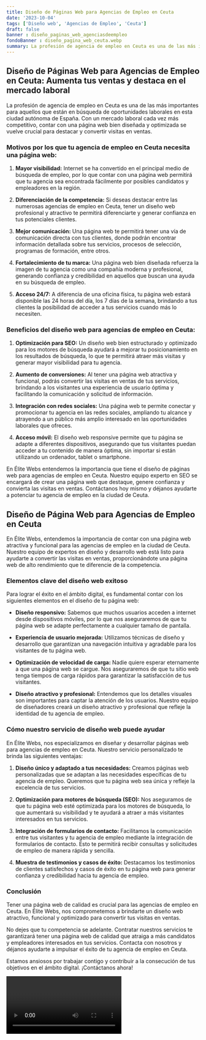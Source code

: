```yaml
---
title: Diseño de Páginas Web para Agencias de Empleo en Ceuta
date: '2023-10-04'
tags: ['Diseño web', 'Agencias de Empleo', 'Ceuta']
draft: false
banner : diseño_paginas_web_agenciasdeempleo
fondoBanner : diseño_pagina_web_ceuta.webp
summary: La profesión de agencia de empleo en Ceuta es una de las más importantes para aquellos que están en búsqueda de oportunidades laborales en esta ciudad autónoma de España. Con un mercado laboral cada vez más competitivo, contar con una página web bien diseñada y optimizada se vuelve crucial para destacar y convertir visitas en ventas.
---
```


## Diseño de Páginas Web para Agencias de Empleo en Ceuta: Aumenta tus ventas y destaca en el mercado laboral

La profesión de agencia de empleo en Ceuta es una de las más importantes para aquellos que están en búsqueda de oportunidades laborales en esta ciudad autónoma de España. Con un mercado laboral cada vez más competitivo, contar con una página web bien diseñada y optimizada se vuelve crucial para destacar y convertir visitas en ventas.

### Motivos por los que tu agencia de empleo en Ceuta necesita una página web:

1. **Mayor visibilidad:** Internet se ha convertido en el principal medio de búsqueda de empleo, por lo que contar con una página web permitirá que tu agencia sea encontrada fácilmente por posibles candidatos y empleadores en la región.

2. **Diferenciación de la competencia:** Si deseas destacar entre las numerosas agencias de empleo en Ceuta, tener un diseño web profesional y atractivo te permitirá diferenciarte y generar confianza en tus potenciales clientes.

3. **Mejor comunicación:** Una página web te permitirá tener una vía de comunicación directa con tus clientes, donde podrán encontrar información detallada sobre tus servicios, procesos de selección, programas de formación, entre otros.

4. **Fortalecimiento de tu marca:** Una página web bien diseñada refuerza la imagen de tu agencia como una compañía moderna y profesional, generando confianza y credibilidad en aquellos que buscan una ayuda en su búsqueda de empleo.

5. **Acceso 24/7:** A diferencia de una oficina física, tu página web estará disponible las 24 horas del día, los 7 días de la semana, brindando a tus clientes la posibilidad de acceder a tus servicios cuando más lo necesiten.

### Beneficios del diseño web para agencias de empleo en Ceuta:

1. **Optimización para SEO:** Un diseño web bien estructurado y optimizado para los motores de búsqueda ayudará a mejorar tu posicionamiento en los resultados de búsqueda, lo que te permitirá atraer más visitas y generar mayor visibilidad para tu agencia.

2. **Aumento de conversiones:** Al tener una página web atractiva y funcional, podrás convertir las visitas en ventas de tus servicios, brindando a los visitantes una experiencia de usuario óptima y facilitando la comunicación y solicitud de información.

3. **Integración con redes sociales:** Una página web te permite conectar y promocionar tu agencia en las redes sociales, ampliando tu alcance y atrayendo a un público más amplio interesado en las oportunidades laborales que ofreces.

4. **Acceso móvil:** El diseño web responsive permite que tu página se adapte a diferentes dispositivos, asegurando que tus visitantes puedan acceder a tu contenido de manera óptima, sin importar si están utilizando un ordenador, tablet o smartphone.

En Élite Webs entendemos la importancia que tiene el diseño de páginas web para agencias de empleo en Ceuta. Nuestro equipo experto en SEO se encargará de crear una página web que destaque, genere confianza y convierta las visitas en ventas. Contáctanos hoy mismo y déjanos ayudarte a potenciar tu agencia de empleo en la ciudad de Ceuta.

<GifSeo />

<Cta />

## Diseño de Página Web para Agencias de Empleo en Ceuta

En Élite Webs, entendemos la importancia de contar con una página web atractiva y funcional para las agencias de empleo en la ciudad de Ceuta. Nuestro equipo de expertos en diseño y desarrollo web está listo para ayudarte a convertir las visitas en ventas, proporcionándote una página web de alto rendimiento que te diferencie de la competencia.

### Elementos clave del diseño web exitoso

Para lograr el éxito en el ámbito digital, es fundamental contar con los siguientes elementos en el diseño de tu página web:

- **Diseño responsivo:** Sabemos que muchos usuarios acceden a internet desde dispositivos móviles, por lo que nos aseguraremos de que tu página web se adapte perfectamente a cualquier tamaño de pantalla.

- **Experiencia de usuario mejorada:** Utilizamos técnicas de diseño y desarrollo que garantizan una navegación intuitiva y agradable para los visitantes de tu página web.

- **Optimización de velocidad de carga:** Nadie quiere esperar eternamente a que una página web se cargue. Nos aseguraremos de que tu sitio web tenga tiempos de carga rápidos para garantizar la satisfacción de tus visitantes.

- **Diseño atractivo y profesional:** Entendemos que los detalles visuales son importantes para captar la atención de los usuarios. Nuestro equipo de diseñadores creará un diseño atractivo y profesional que refleje la identidad de tu agencia de empleo.

### Cómo nuestro servicio de diseño web puede ayudar

En Élite Webs, nos especializamos en diseñar y desarrollar páginas web para agencias de empleo en Ceuta. Nuestro servicio personalizado te brinda las siguientes ventajas:

1. **Diseño único y adaptado a tus necesidades:** Creamos páginas web personalizadas que se adaptan a las necesidades específicas de tu agencia de empleo. Queremos que tu página web sea única y refleje la excelencia de tus servicios.

2. **Optimización para motores de búsqueda (SEO):** Nos aseguramos de que tu página web esté optimizada para los motores de búsqueda, lo que aumentará su visibilidad y te ayudará a atraer a más visitantes interesados en tus servicios.

3. **Integración de formularios de contacto:** Facilitamos la comunicación entre tus visitantes y tu agencia de empleo mediante la integración de formularios de contacto. Esto te permitirá recibir consultas y solicitudes de empleo de manera rápida y sencilla.

4. **Muestra de testimonios y casos de éxito:** Destacamos los testimonios de clientes satisfechos y casos de éxito en tu página web para generar confianza y credibilidad hacia tu agencia de empleo.

### Conclusión

Tener una página web de calidad es crucial para las agencias de empleo en Ceuta. En Élite Webs, nos comprometemos a brindarte un diseño web atractivo, funcional y optimizado para convertir tus visitas en ventas.

No dejes que tu competencia se adelante. Contratar nuestros servicios te garantizará tener una página web de calidad que atraiga a más candidatos y empleadores interesados en tus servicios. Contacta con nosotros y déjanos ayudarte a impulsar el éxito de tu agencia de empleo en Ceuta.

Estamos ansiosos por trabajar contigo y contribuir a la consecución de tus objetivos en el ámbito digital. ¡Contáctanos ahora!

<Video />

<CtaBot job='Agencias de Empleo' city='Ceuta'/>

<Gmaps query='Ceuta+españa+maps' />